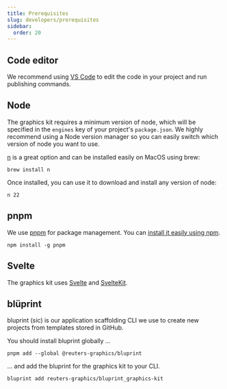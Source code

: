 ```yaml
---
title: Prerequisites
slug: developers/prerequisites
sidebar:
  order: 20
---
```



## Code editor

We recommend using [VS Code](https://code.visualstudio.com/) to edit the code in your project and run publishing commands.

## Node

The graphics kit requires a minimum version of node, which will be specified in the `engines` key of your project's `package.json`. We highly recommend using a Node version manager so you can easily switch which version of node you want to use.

[n](https://github.com/tj/n) is a great option and can be installed easily on MacOS using brew:

```console
brew install n
```

Once installed, you can use it to download and install any version of node:

```console
n 22
```

## pnpm

We use [pnpm](https://pnpm.io/) for package management. You can [install it easily using npm](https://pnpm.io/installation#using-npm).

```console
npm install -g pnpm
```

## Svelte

The graphics kit uses [Svelte](https://svelte.dev/) and [SvelteKit](https://svelte.dev/docs/kit/introduction).

<LinkCard
  icon="seti:svelte"
  color="#f96743"
  title="Learn Svelte"
  target="_blank"
  href="https://svelte.dev/tutorial/svelte/welcome-to-svelte"
/>

<LinkCard
  icon="seti:svelte"
  color="#f96743"
  title="Learn SvelteKit"
  target="_blank"
  href="https://svelte.dev/tutorial/kit/introducing-sveltekit"
/>

## blüprint

bluprint (sic) is our application scaffolding CLI we use to create new projects from templates stored in GitHub.

You should install bluprint globally ...

```console
pnpm add --global @reuters-graphics/bluprint
```

... and add the bluprint for the graphics kit to your CLI.

```console
bluprint add reuters-graphics/bluprint_graphics-kit
```

<LinkCard
  icon="setting"
  color="var(--sl-color-blue-high)"
  title="Learn more about bluprint"
  target="_blank"
  href="https://github.com/reuters-graphics/bluprint"
/>
